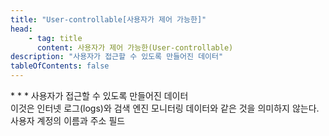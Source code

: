 ```yaml
---
title: "User-controllable[사용자가 제어 가능한]"
head:
    - tag: title
      content: 사용자가 제어 가능한(User-controllable)
description: "사용자가 접근할 수 있도록 만들어진 데이터"
tableOfContents: false
---
```


<Badge text="WCAG2" variant="note" size="large" />
* * *
사용자가 접근할 수 있도록 만들어진 데이터

<Aside title="참고">
이것은 인터넷 로그(<span lang="en">logs</span>)와 검색 엔진 모니터링 데이터와 같은 것을 의미하지 않는다.
</Aside>

<Card title="예제" icon="open-book">
사용자 계정의 이름과 주소 필드
</Card>

